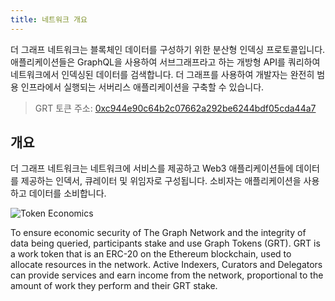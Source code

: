 ```yaml
---
title: 네트워크 개요
---
```


더 그래프 네트워크는 블록체인 데이터를 구성하기 위한 분산형 인덱싱 프로토콜입니다. 애플리케이션들은 GraphQL을 사용하여 서브그래프라고 하는 개방형 API를 쿼리하여 네트워크에서 인덱싱된 데이터를 검색합니다. 더 그래프를 사용하여 개발자는 완전히 범용 인프라에서 실행되는 서버리스 애플리케이션을 구축할 수 있습니다.

> GRT 토큰 주소: [0xc944e90c64b2c07662a292be6244bdf05cda44a7](https://etherscan.io/token/0xc944e90c64b2c07662a292be6244bdf05cda44a7)

## 개요

더 그래프 네트워크는 네트워크에 서비스를 제공하고 Web3 애플리케이션들에 데이터를 제공하는 인덱서, 큐레이터 및 위임자로 구성됩니다. 소비자는 애플리케이션을 사용하고 데이터를 소비합니다.

![Token Economics](/img/Network-roles@2x.png)

To ensure economic security of The Graph Network and the integrity of data being queried, participants stake and use Graph Tokens (GRT). GRT is a work token that is an ERC-20 on the Ethereum blockchain, used to allocate resources in the network. Active Indexers, Curators and Delegators can provide services and earn income from the network, proportional to the amount of work they perform and their GRT stake.
